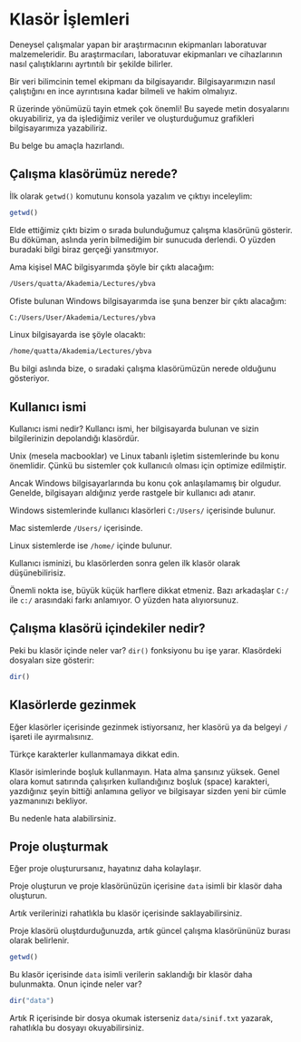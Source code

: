 # Klasör İşlemleri {#sec-klasor}

Deneysel çalışmalar yapan bir araştırmacının ekipmanları laboratuvar malzemeleridir. Bu araştırmacıları, laboratuvar ekipmanları ve cihazlarının nasıl çalıştıklarını ayrtıntılı bir şekilde bilirler.

Bir veri bilimcinin temel ekipmanı da bilgisayarıdır. Bilgisayarımızın nasıl çalıştığını en ince ayrıntısına kadar bilmeli ve hakim olmalıyız.

R üzerinde yönümüzü tayin etmek çok önemli! Bu sayede metin dosyalarını okuyabiliriz, ya da işlediğimiz veriler ve oluşturduğumuz grafikleri bilgisayarımıza yazabiliriz.

Bu belge bu amaçla hazırlandı.

## Çalışma klasörümüz nerede?

İlk olarak `getwd()` komutunu konsola yazalım ve çıktıyı inceleylim:

```r
getwd()
```

Elde ettiğimiz çıktı bizim o sırada bulunduğumuz çalışma klasörünü gösterir. Bu döküman, aslında yerin bilmediğim bir sunucuda derlendi. O yüzden buradaki bilgi biraz gerçeği yansıtmıyor.

Ama kişisel MAC bilgisyarımda şöyle bir çıktı alacağım:

```bash
/Users/quatta/Akademia/Lectures/ybva
```

Ofiste bulunan Windows bilgisayarımda ise şuna benzer bir çıktı alacağım:

```bash
C:/Users/User/Akademia/Lectures/ybva
```

Linux bilgisayarda ise şöyle olacaktı:

```bash
/home/quatta/Akademia/Lectures/ybva
```

Bu bilgi aslında bize, o sıradaki çalışma klasörümüzün nerede olduğunu gösteriyor. 

## Kullanıcı ismi

Kullanıcı ismi nedir? Kullancı ismi, her bilgisayarda bulunan ve sizin bilgilerinizin depolandığı klasördür.

Unix (mesela macbooklar) ve Linux tabanlı  işletim sistemlerinde bu konu önemlidir. Çünkü bu sistemler çok kullanıcılı olması için optimize edilmiştir.

Ancak Windows bilgisayarlarında bu konu çok anlaşılamamış bir olgudur. Genelde, bilgisayarı aldığınız yerde rastgele bir kullanıcı adı atanır. 

Windows sistemlerinde kullanıcı klasörleri `C:/Users/` içerisinde bulunur.

Mac sistemlerde `/Users/` içerisinde.

Linux sistemlerde ise `/home/` içinde bulunur.

Kullanıcı isminizi, bu klasörlerden sonra gelen ilk klasör olarak düşünebilirisiz.

Önemli nokta ise, büyük küçük harflere dikkat etmeniz. Bazı arkadaşlar `C:/` ile `c:/` arasındaki farkı anlamıyor. O yüzden hata alıyıorsunuz.

## Çalışma klasörü içindekiler nedir?

Peki bu klasör içinde neler var? `dir()` fonksiyonu bu işe yarar. Klasördeki dosyaları size gösterir:

```r
dir()
```

## Klasörlerde gezinmek

Eğer klasörler içerisinde gezinmek istiyorsanız, her klasörü ya da belgeyi `/` işareti ile ayırmalısınız.

Türkçe karakterler kullanmamaya dikkat edin.

Klasör isimlerinde boşluk kullanmayın. Hata alma şansınız yüksek. Genel olara komut satırında çalışırken kullandığınız boşluk (space) karakteri, yazdığınız şeyin bittiği anlamına geliyor ve bilgisayar sizden yeni bir cümle yazmanınızı bekliyor.

Bu nedenle hata alabilirsiniz.

## Proje oluşturmak

Eğer proje oluşturursanız, hayatınız daha kolaylaşır.

Proje oluşturun ve proje klasörünüzün içerisine `data` isimli bir klasör daha oluşturun.

Artık verilerinizi rahatlıkla bu klasör içerisinde saklayabilirsiniz.

Proje klasörü oluştdurduğunuzda, artık güncel çalışma klasörününüz burası olarak belirlenir.

```r
getwd()
```

Bu klasör içerisinde `data` isimli verilerin saklandığı bir klasör daha bulunmakta. Onun içinde neler var?

```r
dir("data")
```

Artık R içerisinde bir dosya okumak isterseniz `data/sinif.txt` yazarak, rahatlıkla bu dosyayı okuyabilirsiniz.



